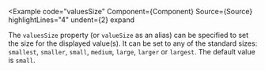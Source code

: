 
<Example
  code="valuesSize"
  Component={Component}
  Source={Source}
  highlightLines="4"
  undent={2}
  expand
>
  The `valuesSize` property (or `valueSize` as an alias) can be specified to
  set the size for the displayed value(s). It can be set to any of the
  standard sizes: `smallest`, `smaller`, `small`, `medium`, `large`, `larger`
  or `largest`. The default value is `small`.
</Example>
